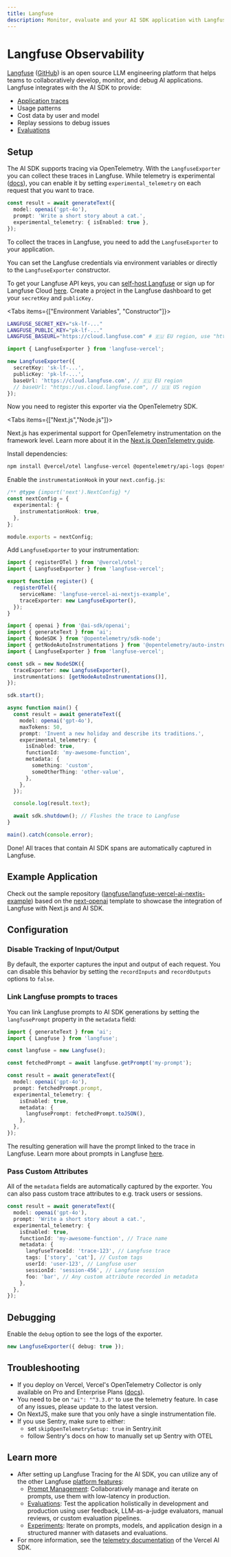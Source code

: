 ```yaml
---
title: Langfuse
description: Monitor, evaluate and your AI SDK application with Langfuse
---
```


# Langfuse Observability

[Langfuse](https://langfuse.com/) ([GitHub](https://github.com/langfuse/langfuse)) is an open source LLM engineering platform that helps teams to collaboratively develop, monitor, and debug AI applications. Langfuse integrates with the AI SDK to provide:

- [Application traces](https://langfuse.com/docs/tracing)
- Usage patterns
- Cost data by user and model
- Replay sessions to debug issues
- [Evaluations](https://langfuse.com/docs/scores/overview)

## Setup

The AI SDK supports tracing via OpenTelemetry. With the `LangfuseExporter` you can collect these traces in Langfuse.
While telemetry is experimental ([docs](/docs/ai-sdk-core/telemetry#enabling-telemetry)), you can enable it by setting `experimental_telemetry` on each request that you want to trace.

```ts highlight="4"
const result = await generateText({
  model: openai('gpt-4o'),
  prompt: 'Write a short story about a cat.',
  experimental_telemetry: { isEnabled: true },
});
```

To collect the traces in Langfuse, you need to add the `LangfuseExporter` to your application.

You can set the Langfuse credentials via environment variables or directly to the `LangfuseExporter` constructor.

To get your Langfuse API keys, you can [self-host Langfuse](https://langfuse.com/docs/deployment/self-host) or sign up for Langfuse Cloud [here](https://cloud.langfuse.com). Create a project in the Langfuse dashboard to get your `secretKey` and `publicKey.`

<Tabs items={["Environment Variables", "Constructor"]}>

<Tab>

```bash filename=".env"
LANGFUSE_SECRET_KEY="sk-lf-..."
LANGFUSE_PUBLIC_KEY="pk-lf-..."
LANGFUSE_BASEURL="https://cloud.langfuse.com" # 🇪🇺 EU region, use "https://us.cloud.langfuse.com" for US region
```

</Tab>

<Tab>

```ts
import { LangfuseExporter } from 'langfuse-vercel';

new LangfuseExporter({
  secretKey: 'sk-lf-...',
  publicKey: 'pk-lf-...',
  baseUrl: 'https://cloud.langfuse.com', // 🇪🇺 EU region
  // baseUrl: "https://us.cloud.langfuse.com", // 🇺🇸 US region
});
```

</Tab>
</Tabs>

Now you need to register this exporter via the OpenTelemetry SDK.

<Tabs items={["Next.js","Node.js"]}>
<Tab>

Next.js has experimental support for OpenTelemetry instrumentation on the framework level. Learn more about it in the [Next.js OpenTelemetry guide](https://nextjs.org/docs/app/building-your-application/optimizing/open-telemetry).

Install dependencies:

```bash
npm install @vercel/otel langfuse-vercel @opentelemetry/api-logs @opentelemetry/instrumentation @opentelemetry/sdk-logs
```

Enable the `instrumentationHook` in your `next.config.js`:

```ts filename="next.config.js" highlight="4"
/** @type {import('next').NextConfig} */
const nextConfig = {
  experimental: {
    instrumentationHook: true,
  },
};

module.exports = nextConfig;
```

Add `LangfuseExporter` to your instrumentation:

```ts filename="instrumentation.ts" highlight="7"
import { registerOTel } from '@vercel/otel';
import { LangfuseExporter } from 'langfuse-vercel';

export function register() {
  registerOTel({
    serviceName: 'langfuse-vercel-ai-nextjs-example',
    traceExporter: new LangfuseExporter(),
  });
}
```

</Tab>
<Tab>

```ts highlight="5, 8, 31"
import { openai } from '@ai-sdk/openai';
import { generateText } from 'ai';
import { NodeSDK } from '@opentelemetry/sdk-node';
import { getNodeAutoInstrumentations } from '@opentelemetry/auto-instrumentations-node';
import { LangfuseExporter } from 'langfuse-vercel';

const sdk = new NodeSDK({
  traceExporter: new LangfuseExporter(),
  instrumentations: [getNodeAutoInstrumentations()],
});

sdk.start();

async function main() {
  const result = await generateText({
    model: openai('gpt-4o'),
    maxTokens: 50,
    prompt: 'Invent a new holiday and describe its traditions.',
    experimental_telemetry: {
      isEnabled: true,
      functionId: 'my-awesome-function',
      metadata: {
        something: 'custom',
        someOtherThing: 'other-value',
      },
    },
  });

  console.log(result.text);

  await sdk.shutdown(); // Flushes the trace to Langfuse
}

main().catch(console.error);
```

</Tab>
</Tabs>

Done! All traces that contain AI SDK spans are automatically captured in Langfuse.

## Example Application

Check out the sample repository ([langfuse/langfuse-vercel-ai-nextjs-example](https://github.com/langfuse/langfuse-vercel-ai-nextjs-example)) based
on the [next-openai](https://github.com/vercel/ai/tree/main/examples/next-openai) template to showcase the integration of Langfuse with Next.js and AI SDK.

## Configuration

### Disable Tracking of Input/Output

By default, the exporter captures the input and output of each request. You can disable this behavior by setting the `recordInputs` and `recordOutputs` options to `false`.

### Link Langfuse prompts to traces

You can link Langfuse prompts to AI SDK generations by setting the `langfusePrompt` property in the `metadata` field:

```typescript
import { generateText } from 'ai';
import { Langfuse } from 'langfuse';

const langfuse = new Langfuse();

const fetchedPrompt = await langfuse.getPrompt('my-prompt');

const result = await generateText({
  model: openai('gpt-4o'),
  prompt: fetchedPrompt.prompt,
  experimental_telemetry: {
    isEnabled: true,
    metadata: {
      langfusePrompt: fetchedPrompt.toJSON(),
    },
  },
});
```

The resulting generation will have the prompt linked to the trace in Langfuse. Learn more about prompts in Langfuse [here](https://langfuse.com/docs/prompts/get-started).

### Pass Custom Attributes

All of the `metadata` fields are automatically captured by the exporter. You can also pass custom trace attributes to e.g. track users or sessions.

```ts highlight="6-12"
const result = await generateText({
  model: openai('gpt-4o'),
  prompt: 'Write a short story about a cat.',
  experimental_telemetry: {
    isEnabled: true,
    functionId: 'my-awesome-function', // Trace name
    metadata: {
      langfuseTraceId: 'trace-123', // Langfuse trace
      tags: ['story', 'cat'], // Custom tags
      userId: 'user-123', // Langfuse user
      sessionId: 'session-456', // Langfuse session
      foo: 'bar', // Any custom attribute recorded in metadata
    },
  },
});
```

## Debugging

Enable the `debug` option to see the logs of the exporter.

```ts
new LangfuseExporter({ debug: true });
```

## Troubleshooting

- If you deploy on Vercel, Vercel's OpenTelemetry Collector is only available on Pro and Enterprise Plans ([docs](https://vercel.com/docs/observability/otel-overview)).
- You need to be on `"ai": "^3.3.0"` to use the telemetry feature. In case of any issues, please update to the latest version.
- On NextJS, make sure that you only have a single instrumentation file.
- If you use Sentry, make sure to either:
  - set `skipOpenTelemetrySetup: true` in Sentry.init
  - follow Sentry's docs on how to manually set up Sentry with OTEL

## Learn more

- After setting up Langfuse Tracing for the AI SDK, you can utilize any of the other Langfuse [platform features](https://langfuse.com/docs):
  - [Prompt Management](https://langfuse.com/docs/prompts): Collaboratively manage and iterate on prompts, use them with low-latency in production.
  - [Evaluations](https://langfuse.com/docs/scores): Test the application holistically in development and production using user feedback, LLM-as-a-judge evaluators, manual reviews, or custom evaluation pipelines.
  - [Experiments](https://langfuse.com/docs/datasets): Iterate on prompts, models, and application design in a structured manner with datasets and evaluations.
- For more information, see the [telemetry documentation](/docs/ai-sdk-core/telemetry) of the Vercel AI SDK.

